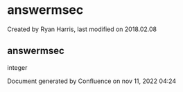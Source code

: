 
# answermsec 

 Created by  Ryan Harris, last modified on 2018.02.08

## answermsec

integer

Document generated by Confluence on nov 11, 2022 04:24
